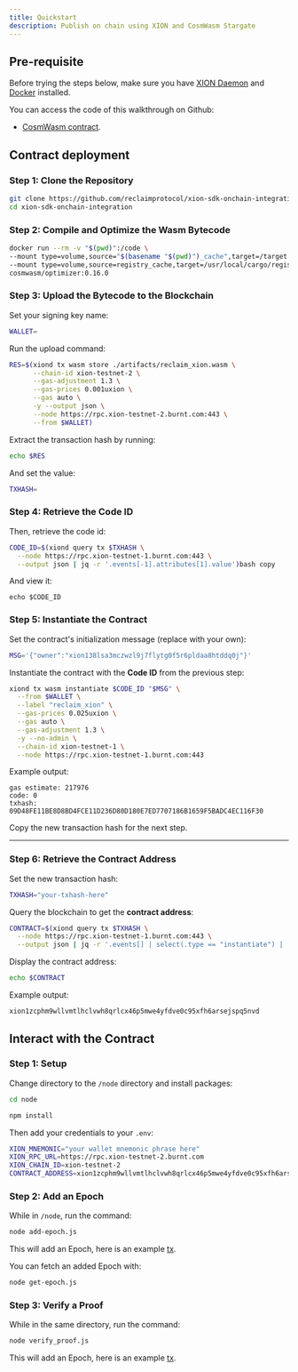 ```yaml
---
title: Quickstart
description: Publish on chain using XION and CosmWasm Stargate
---
```



## Pre-requisite

Before trying the steps below, make sure you have [XION Daemon](https://docs.burnt.com/xion/developers/featured-guides/setup-local-environment/interact-with-xion-chain-setup-xion-daemon) and [Docker](https://www.docker.com/get-started/) installed.

You can access the code of this walkthrough on Github:

- [CosmWasm contract](https://github.com/reclaimprotocol/xion-sdk-onchain-integration/tree/main).

## Contract deployment

<Steps>

### Step 1: Clone the Repository
```bash copy
git clone https://github.com/reclaimprotocol/xion-sdk-onchain-integration.git
cd xion-sdk-onchain-integration
```

### Step 2: Compile and Optimize the Wasm Bytecode

```bash copy
docker run --rm -v "$(pwd)":/code \
--mount type=volume,source="$(basename "$(pwd)")_cache",target=/target \
--mount type=volume,source=registry_cache,target=/usr/local/cargo/registry \
cosmwasm/optimizer:0.16.0
```

### Step 3: Upload the Bytecode to the Blockchain

Set your signing key name:
```bash copy
WALLET=
```

Run the upload command:

```bash copy
RES=$(xiond tx wasm store ./artifacts/reclaim_xion.wasm \
      --chain-id xion-testnet-2 \
      --gas-adjustment 1.3 \
      --gas-prices 0.001uxion \
      --gas auto \
      -y --output json \
      --node https://rpc.xion-testnet-2.burnt.com:443 \
      --from $WALLET)
```

Extract the transaction hash by running:

```bash copy
echo $RES
```

And set the value:

```bash copy
TXHASH=
```

### **Step 4: Retrieve the Code ID**

Then, retrieve the code id:

```bash copy
CODE_ID=$(xiond query tx $TXHASH \
  --node https://rpc.xion-testnet-1.burnt.com:443 \
  --output json | jq -r '.events[-1].attributes[1].value')bash copy
```

And view it:

```
echo $CODE_ID
```

### **Step 5: Instantiate the Contract**
Set the contract's initialization message (replace with your own):
```sh
MSG='{"owner":"xion138lsa3mczwzl9j7flytg0f5r6pldaa8htddq0j"}'
```

Instantiate the contract with the **Code ID** from the previous step:
```sh
xiond tx wasm instantiate $CODE_ID "$MSG" \
  --from $WALLET \
  --label "reclaim_xion" \
  --gas-prices 0.025uxion \
  --gas auto \
  --gas-adjustment 1.3 \
  -y --no-admin \
  --chain-id xion-testnet-1 \
  --node https://rpc.xion-testnet-1.burnt.com:443
```

Example output:
```
gas estimate: 217976
code: 0
txhash: 09D48FE11BE8D8BD4FCE11D236D80D180E7ED7707186B1659F5BADC4EC116F30
```

Copy the new transaction hash for the next step.

---

### **Step 6: Retrieve the Contract Address**
Set the new transaction hash:
```sh
TXHASH="your-txhash-here"
```

Query the blockchain to get the **contract address**:
```sh
CONTRACT=$(xiond query tx $TXHASH \
  --node https://rpc.xion-testnet-1.burnt.com:443 \
  --output json | jq -r '.events[] | select(.type == "instantiate") | .attributes[] | select(.key == "_contract_address") | .value')
```

Display the contract address:
```sh
echo $CONTRACT
```

Example output:
```
xion1zcphm9wllvmtlhclvwh8qrlcx46p5mwe4yfdve0c95xfh6arsejspq5nvd
```

## **Interact with the Contract**

### **Step 1: Setup**

Change directory to the `/node` directory and install packages:

```sh
cd node

npm install
```

Then add your credentials to your `.env`:

```sh
XION_MNEMONIC="your wallet mnemonic phrase here"
XION_RPC_URL=https://rpc.xion-testnet-2.burnt.com
XION_CHAIN_ID=xion-testnet-2
CONTRACT_ADDRESS=xion1zcphm9wllvmtlhclvwh8qrlcx46p5mwe4yfdve0c95xfh6arsejspq5nvd
```

### **Step 2: Add an Epoch**

While in `/node`, run the command:

```sh
node add-epoch.js
```

This will add an Epoch, here is an example [tx](https://explorer.burnt.com/xion-testnet-2/tx/DB83FECEC90208D6438D09FFE8C3982B32D5193170F7055CE3A2AA460D7FB268). 

You can fetch an added Epoch with:

```sh
node get-epoch.js
```
### **Step 3: Verify a Proof**

While in the same directory, run the command:

```sh
node verify_proof.js 
```

This will add an Epoch, here is an example [tx](https://explorer.burnt.com/xion-testnet-2/tx/CD29667D64FEC7023F7F2713510FE3C2B41C47AA67CC4D5C96EE3092D139DEBD). 

</Steps>

